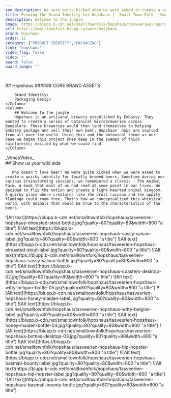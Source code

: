 ```yaml
---
seo_description: We were quite kicked when we were asked to create a quirky identity for locally brewed beers. We decided to flip the notion and create a light-hearted animal kingdom.
title: Brewing the Brand Identity for Hopshaus |  Small Town Folk — Small Town Folk
description: Welcome to the jungle
image: https://blupp.b-cdn.net/smalltownfolk/hopshaus/tasveerien-hopshaus-cover.jpg?quality=80
url: https://smalltownfolk.blupp.co/work/hosphaus
brand: Hopshaus
order: 11
category: ["PRODUCT IDENTITY","PACKAGING"]
link: "hopshaus"
video_flag: false
video: ""
award: false
award_image: ""

---
```


<Column2>
    <Column>
        ## Hopshaus
        ###### CORE BRAND ASSETS

        Brand Identity\
        Packaging Design
    </Column>
    <Column>
        ## Welcome to the jungle
        Hopshaus is an artisanal brewery established by Embassy. They wanted to create a series of botanical microbreweries across Bangalore. These breweries would then lend themselves to helping Embassy package and sell their own beer. Hopshaus' hops are sourced from all over the world. Using this and the botanical theme as our base we began this project knee deep in the swamps of thick rainforests; excited by what we could find.
    </Column>
</Column2>

<Column>
    <div class="bg-zinc-200 h-96 flex justify-center items-center">_VimeoVideo_</div>
</Column>

<Column>
        ## Show us your wild side
        
       Who doesn't love beer? We were quite kicked when we were asked to create a quirky identity for locally brewed beers. Sometime during our various brainstorming sessions, we remembered a classic - The Animal Farm. A book that most of us had read at some point in our lives. We decided to flip the notion and create a light-hearted animal kingdom. A quirky place where creatures like the droll raccoon and the uppity flamingo could roam free. That's how we conceptualised this whimsical world, with animals that would be true to the characteristics of the beers. 
</Column>

<Column2>
    <Column>
        <ColumnImageLarge>
            ![Alt text](https://blupp.b-cdn.net/smalltownfolk/hopshaus/tasveerien-hopshaus-olroasted-stout-bottle.jpg?quality=80?quality=80&width=800 "a title")
        </ColumnImageLarge>
        <ColumnImageSmall>
            !![Alt text](https://blupp.b-cdn.net/smalltownfolk/hopshaus/tasveerien-hopshaus-sassy-saison-label.jpg?quality=80?quality=80&width=800 "a title")
        </ColumnImageSmall>
    </Column>
    <Column>
        <ColumnImageSmall>
            ![Alt text](https://blupp.b-cdn.net/smalltownfolk/hopshaus/tasveerien-hopshaus-olroasted-stout-label.jpg?quality=80?quality=80&width=800 "a title")
        </ColumnImageSmall>
        <ColumnImageLarge>
            ![Alt text](https://blupp.b-cdn.net/smalltownfolk/hopshaus/tasveerien-hopshaus-sassy-saison-bottle.jpg?quality=80?quality=80&width=800 "a title")
        </ColumnImageLarge>
    </Column>
</Column2>

<Column>
    ![Alt text](https://blupp.b-cdn.net/smalltownfolk/hopshaus/tasveerien-hopshaus-coasters-desktop-02.jpg?quality=80?quality=80&width=800 "a title")
</Column>

<Column2>
    <Column>
        <ColumnImageLarge>
            ![Alt text](https://blupp.b-cdn.net/smalltownfolk/hopshaus/tasveerien-hopshaus-witty-belgian-bottle-05.jpg?quality=80?quality=80&width=800 "a title")
        </ColumnImageLarge>
        <ColumnImageSmall>
            !![Alt text](https://blupp.b-cdn.net/smalltownfolk/hopshaus/tasveerien-hopshaus-honey-maiden-label.jpg?quality=80?quality=80&width=800 "a title")
        </ColumnImageSmall>
    </Column>
    <Column>
        <ColumnImageSmall>
            ![Alt text](https://blupp.b-cdn.net/smalltownfolk/hopshaus/tasveerien-hopshaus-witty-belgian-label.jpg?quality=80?quality=80&width=800 "a title")
        </ColumnImageSmall>
        <ColumnImageLarge>
            ![Alt text](https://blupp.b-cdn.net/smalltownfolk/hopshaus/tasveerien-hopshaus-honey-maiden-bottle-04.jpg?quality=80?quality=80&width=800 "a title")
        </ColumnImageLarge>
    </Column>
</Column2>

<Column>
    ![Alt text](https://blupp.b-cdn.net/smalltownfolk/hopshaus/tasveerien-hopshaus-bottles-desktop-03.jpg?quality=80?quality=80&width=800 "a title")
</Column>

<Column2>
    <Column>
        <ColumnImageLarge>
            ![Alt text](https://blupp.b-cdn.net/smalltownfolk/hopshaus/tasveerien-hopshaus-hip-hopster-bottle.jpg?quality=80?quality=80&width=800 "a title")
        </ColumnImageLarge>
        <ColumnImageSmall>
            !![Alt text](https://blupp.b-cdn.net/smalltownfolk/hopshaus/tasveerien-hopshaus-basmati-bounty-label.jpg?quality=80?quality=80&width=800 "a title")
        </ColumnImageSmall>
    </Column>
    <Column>
        <ColumnImageSmall>
            ![Alt text](https://blupp.b-cdn.net/smalltownfolk/hopshaus/tasveerien-hopshaus-hip-hopster-label.jpg?quality=80?quality=80&width=800 "a title")
        </ColumnImageSmall>
        <ColumnImageLarge>
            ![Alt text](https://blupp.b-cdn.net/smalltownfolk/hopshaus/tasveerien-hopshaus-basmati-bounty-bottle.jpg?quality=80?quality=80&width=800 "a title")
        </ColumnImageLarge>
    </Column>
</Column2>
